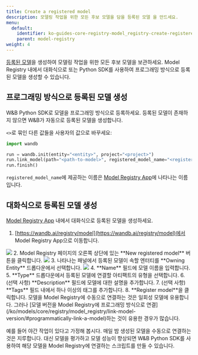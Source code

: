 ```yaml
---
title: Create a registered model
description: 모델링 작업을 위한 모든 후보 모델을 담을 등록된 모델 을 만드세요.
menu:
  default:
    identifier: ko-guides-core-registry-model_registry-create-registered-model
    parent: model-registry
weight: 4
---
```


[등록된 모델](/ko/models/core/registry/model_registry/model-management-concepts/#registered-model)을 생성하여 모델링 작업을 위한 모든 후보 모델을 보관하세요. Model Registry 내에서 대화식으로 또는 Python SDK를 사용하여 프로그래밍 방식으로 등록된 모델을 생성할 수 있습니다.

## 프로그래밍 방식으로 등록된 모델 생성
W&B Python SDK로 모델을 프로그래밍 방식으로 등록하세요. 등록된 모델이 존재하지 않으면 W&B가 자동으로 등록된 모델을 생성합니다.

`<>`로 묶인 다른 값들을 사용자의 값으로 바꾸세요:

```python
import wandb

run = wandb.init(entity="<entity>", project="<project>")
run.link_model(path="<path-to-model>", registered_model_name="<registered-model-name>")
run.finish()
```

`registered_model_name`에 제공하는 이름은 [Model Registry App](https://wandb.ai/registry/model)에 나타나는 이름입니다.

## 대화식으로 등록된 모델 생성
[Model Registry App](https://wandb.ai/registry/model) 내에서 대화식으로 등록된 모델을 생성하세요.

1. [https://wandb.ai/registry/model](https://wandb.ai/registry/model)에서 Model Registry App으로 이동합니다.
<Frame>
    <img src="/images/models/create_registered_model_1.png"  />
</Frame>
2. Model Registry 페이지의 오른쪽 상단에 있는 **New registered model** 버튼을 클릭합니다.
<Frame>
    <img src="/images/models/create_registered_model_model_reg_app.png"  />
</Frame>
3. 나타나는 패널에서 등록된 모델이 속할 엔터티를 **Owning Entity** 드롭다운에서 선택합니다.
<Frame>
    <img src="/images/models/create_registered_model_3.png"  />
</Frame>
4. **Name** 필드에 모델 이름을 입력합니다.
5. **Type** 드롭다운에서 등록된 모델에 연결할 아티팩트의 유형을 선택합니다.
6. (선택 사항) **Description** 필드에 모델에 대한 설명을 추가합니다.
7. (선택 사항) **Tags** 필드 내에서 하나 이상의 태그를 추가합니다.
8. **Register model**을 클릭합니다.

<Note>
모델을 Model Registry에 수동으로 연결하는 것은 일회성 모델에 유용합니다. 그러나 [모델 버전을 Model Registry에 프로그래밍 방식으로 연결](/ko/models/core/registry/model_registry/link-model-version/#programmatically-link-a-model)하는 것이 유용한 경우가 많습니다.

예를 들어 야간 작업이 있다고 가정해 봅시다. 매일 밤 생성된 모델을 수동으로 연결하는 것은 지루합니다. 대신 모델을 평가하고 모델 성능이 향상되면 W&B Python SDK를 사용하여 해당 모델을 Model Registry에 연결하는 스크립트를 만들 수 있습니다.
</Note>
